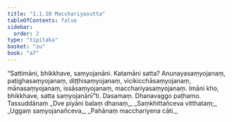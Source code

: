 ```yaml
---
title: "1.1.10 Macchariyasutta"
tableOfContents: false
sidebar:
  order: 2
type: "tipitaka"
basket: "su"
book: "a7"
---
```



<DynamicBreadcrumb />

<Division number="10" book="a7" bookNo="16" page="401">

<Paragraph number="53" book="a7">
“Sattimāni, bhikkhave, saṃyojanāni. Katamāni satta? Anunayasaṃyojanaṃ, paṭighasaṃyojanaṃ, diṭṭhisaṃyojanaṃ, vicikicchāsaṃyojanaṃ, mānasaṃyojanaṃ, issāsaṃyojanaṃ, macchariyasaṃyojanaṃ. Imāni kho, bhikkhave, satta saṃyojanānī”ti.

</Paragraph>
</Division>

<Paragraph number="54" type="center" book="a7">
Dasamaṃ.



</Paragraph>

<Paragraph number="55" type="center" book="a7">
Dhanavaggo paṭhamo.



</Paragraph>

<Paragraph number="56" type="center" book="a7">
Tassuddānaṃ


</Paragraph>

<Paragraph number="57" type="verses" book="a7">
_Dve piyāni balaṃ dhanaṃ,_  
_Saṃkhittañceva vitthataṃ;_  
_Uggaṃ saṃyojanañceva,_  
_Pahānaṃ macchariyena cāti._
</Paragraph>